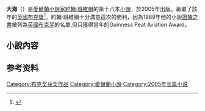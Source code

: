 '''大海'''（{{lang-en|''The Sea''}}）是[[愛爾蘭|愛爾蘭]][[小說家|小說家]][[約翰·班維爾|約翰·班維爾]]的第十八本[[小說|小說]]，於2005年出版。贏取了該年的[[英國|英國]][[布克獎|布克獎]]<ref>{{Cite web|title=班维尔：昆德拉不及卡夫卡|url=http://news.sohu.com/20060321/n242390964.shtml|date=2006-03-21|publisher=搜狐|language=zh-cn|accessdate=2019-12-15|archive-date=2019-12-15|archive-url=https://web.archive.org/web/20191215052701/http://news.sohu.com/20060321/n242390964.shtml|dead-url=no}}</ref>。約翰·班維爾十分滿意這次的勝利，因為1989年他的小說[[證據之書|證據之書]]被列為[[英國|英國]][[布克奖|布克奖]]的名單,但只獲得當年的Guinness Peat Aviation Award。

==小說內容==

==参考资料==
{{reflist}}

{{布克奖}}
{{Authority control}}
[[Category:布克奖获奖作品|Category:布克奖获奖作品]]
[[Category:愛爾蘭小說|Category:愛爾蘭小說]]
[[Category:2005年长篇小说|Category:2005年长篇小说]]
{{Novel-stub}}